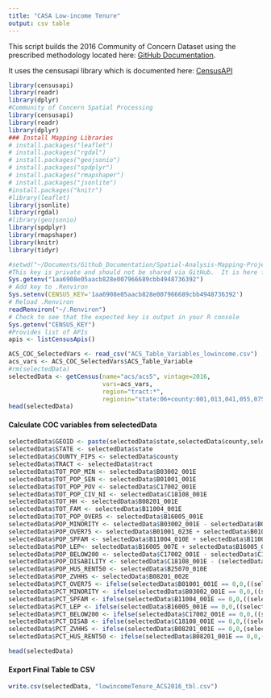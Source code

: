 ```yaml
---
title: "CASA Low-income Tenure"
output: csv table
---
```


This script builds the 2016 Community of Concern Dataset using the prescribed methodology located here:   [GitHub Documentation](https://github.com/BayAreaMetro/Spatial-Analysis-Mapping-Projects/tree/master/Project-Documentation/Communities-of-Concern). 

It uses the censusapi library which is documented here: [CensusAPI](https://hrecht.github.io/censusapi/index.html)

```r
library(censusapi)
library(readr)
library(dplyr)
#Community of Concern Spatial Processing
library(censusapi)
library(readr)
library(dplyr)
### Install Mapping Libraries
# install.packages("leaflet")
# install.packages("rgdal")
# install.packages("geojsonio")
# install.packages("spdplyr")
# install.packages("rmapshaper")
# install.packages("jsonlite")
#install.packages("knitr")
#library(leaflet)
library(jsonlite)
library(rgdal)
#library(geojsonio)
library(spdplyr)
library(rmapshaper)
library(knitr)
library(tidyr)

#setwd("~/Documents/Github_Documentation/Spatial-Analysis-Mapping-Projects/Project-Documentation/Communities-of-Concern/Data")
#This key is private and should not be shared via GitHub.  It is here for internal use only.  This portion of the code should be removed when sharing to Github.
Sys.getenv("1aa6908e05aacb828e007966689cbb4948736392")
# Add key to .Renviron
Sys.setenv(CENSUS_KEY='1aa6908e05aacb828e007966689cbb4948736392')
# Reload .Renviron
readRenviron("~/.Renviron")
# Check to see that the expected key is output in your R console
Sys.getenv("CENSUS_KEY")
#Provides list of APIs 
apis <- listCensusApis()
```

```r
ACS_COC_SelectedVars <- read_csv("ACS_Table_Variables_lowincome.csv")
acs_vars <- ACS_COC_SelectedVars$ACS_Table_Variable
#rm(selectedData)
selectedData <- getCensus(name="acs/acs5", vintage=2016,
                          vars=acs_vars, 
                          region="tract:*", 
                          regionin="state:06+county:001,013,041,055,075,081,085,095,097")
head(selectedData)
```

#### Calculate COC variables from selectedData

```r
selectedData$GEOID <- paste(selectedData$state,selectedData$county,selectedData$tract,sep="")
selectedData$STATE <- selectedData$state
selectedData$COUNTY_FIPS <- selectedData$county
selectedData$TRACT <- selectedData$tract
selectedData$TOT_POP_MIN <- selectedData$B03002_001E 
selectedData$TOT_POP_SEN <- selectedData$B01001_001E
selectedData$TOT_POP_POV <- selectedData$C17002_001E
selectedData$TOT_POP_CIV_NI <- selectedData$C18108_001E
selectedData$TOT_HH <- selectedData$B08201_001E
selectedData$TOT_FAM <- selectedData$B11004_001E
selectedData$TOT_POP_OVER5 <- selectedData$B16005_001E
selectedData$POP_MINORITY <- selectedData$B03002_001E - selectedData$B03002_003E
selectedData$POP_OVER75 <- selectedData$B01001_023E + selectedData$B01001_024E + selectedData$B01001_025E + selectedData$B01001_047E + selectedData$B01001_048E + selectedData$B01001_049E
selectedData$POP_SPFAM <- selectedData$B11004_010E + selectedData$B11004_016E
selectedData$POP_LEP<- selectedData$B16005_007E + selectedData$B16005_008E + selectedData$B16005_012E + selectedData$B16005_013E + selectedData$B16005_017E + selectedData$B16005_018E + selectedData$B16005_022E + selectedData$B16005_023E + selectedData$B16005_029E + selectedData$B16005_030E + selectedData$B16005_034E + selectedData$B16005_035E + selectedData$B16005_039E + selectedData$B16005_040E + selectedData$B16005_044E + selectedData$B16005_045E
selectedData$POP_BELOW200 <- selectedData$C17002_001E - selectedData$C17002_008E
selectedData$POP_DISABILITY <- selectedData$C18108_001E - (selectedData$C18108_005E + selectedData$C18108_009E + selectedData$C18108_013E)
selectedData$POP_HUS_RENT50 <- selectedData$B25070_010E
selectedData$POP_ZVHHS <- selectedData$B08201_002E
selectedData$PCT_OVER75 <- ifelse(selectedData$B01001_001E == 0,0,((selectedData$B01001_023E + selectedData$B01001_024E + selectedData$B01001_025E + selectedData$B01001_047E + selectedData$B01001_048E + selectedData$B01001_049E)/selectedData$B01001_001E))
selectedData$PCT_MINORITY <- ifelse(selectedData$B03002_001E == 0,0,((selectedData$B03002_001E - selectedData$B03002_003E)/selectedData$B03002_001E))
selectedData$PCT_SPFAM <- ifelse(selectedData$B11004_001E == 0,0,((selectedData$B11004_010E + selectedData$B11004_016E)/selectedData$B11004_001E))
selectedData$PCT_LEP <- ifelse(selectedData$B16005_001E == 0,0,((selectedData$B16005_007E + selectedData$B16005_008E + selectedData$B16005_012E + selectedData$B16005_013E + selectedData$B16005_017E + selectedData$B16005_018E + selectedData$B16005_022E + selectedData$B16005_023E + selectedData$B16005_029E + selectedData$B16005_030E + selectedData$B16005_034E + selectedData$B16005_035E + selectedData$B16005_039E + selectedData$B16005_040E + selectedData$B16005_044E + selectedData$B16005_045E)/selectedData$B16005_001E))
selectedData$PCT_BELOW200 <- ifelse(selectedData$C17002_001E == 0,0,((selectedData$C17002_001E - selectedData$C17002_008E)/selectedData$C17002_001E))
selectedData$PCT_DISAB <- ifelse(selectedData$C18108_001E == 0,0,((selectedData$C18108_001E - (selectedData$C18108_005E + selectedData$C18108_009E + selectedData$C18108_013E))/selectedData$C18108_001E))
selectedData$PCT_ZVHHS <- ifelse(selectedData$B08201_001E == 0,0,(selectedData$B08201_002E/selectedData$B08201_001E))
selectedData$PCT_HUS_RENT50 <- ifelse(selectedData$B08201_001E == 0,0,(selectedData$B25070_010E/selectedData$B08201_001E))

head(selectedData)
```

#### Export Final Table to CSV 
```r
write.csv(selectedData, "lowincomeTenure_ACS2016_tbl.csv")
```
